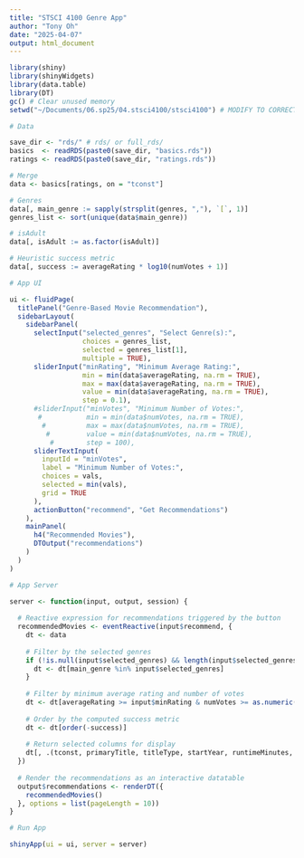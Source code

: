 ```yaml
---
title: "STSCI 4100 Genre App"
author: "Tony Oh"
date: "2025-04-07"
output: html_document
---
```


```r
library(shiny)
library(shinyWidgets)
library(data.table)
library(DT)
gc() # Clear unused memory
setwd("~/Documents/06.sp25/04.stsci4100/stsci4100") # MODIFY TO CORRECT WD
```

```r
# Data

save_dir <- "rds/" # rds/ or full_rds/
basics  <- readRDS(paste0(save_dir, "basics.rds"))
ratings <- readRDS(paste0(save_dir, "ratings.rds"))

# Merge
data <- basics[ratings, on = "tconst"]

# Genres
data[, main_genre := sapply(strsplit(genres, ","), `[`, 1)]
genres_list <- sort(unique(data$main_genre))

# isAdult
data[, isAdult := as.factor(isAdult)]

# Heuristic success metric
data[, success := averageRating * log10(numVotes + 1)]
```

```r
# App UI

ui <- fluidPage(
  titlePanel("Genre-Based Movie Recommendation"),
  sidebarLayout(
    sidebarPanel(
      selectInput("selected_genres", "Select Genre(s):", 
                  choices = genres_list, 
                  selected = genres_list[1], 
                  multiple = TRUE),
      sliderInput("minRating", "Minimum Average Rating:",
                  min = min(data$averageRating, na.rm = TRUE),
                  max = max(data$averageRating, na.rm = TRUE),
                  value = min(data$averageRating, na.rm = TRUE),
                  step = 0.1),
      #sliderInput("minVotes", "Minimum Number of Votes:",
       #           min = min(data$numVotes, na.rm = TRUE),
        #          max = max(data$numVotes, na.rm = TRUE),
         #         value = min(data$numVotes, na.rm = TRUE),
          #        step = 100),
      sliderTextInput(
        inputId = "minVotes",
        label = "Minimum Number of Votes:",
        choices = vals,
        selected = min(vals),
        grid = TRUE
      ),
      actionButton("recommend", "Get Recommendations")
    ),
    mainPanel(
      h4("Recommended Movies"),
      DTOutput("recommendations")
    )
  )
)

# App Server

server <- function(input, output, session) {
  
  # Reactive expression for recommendations triggered by the button
  recommendedMovies <- eventReactive(input$recommend, {
    dt <- data
    
    # Filter by the selected genres
    if (!is.null(input$selected_genres) && length(input$selected_genres) > 0) {
      dt <- dt[main_genre %in% input$selected_genres]
    }
    
    # Filter by minimum average rating and number of votes
    dt <- dt[averageRating >= input$minRating & numVotes >= as.numeric(input$minVotes)]
    
    # Order by the computed success metric
    dt <- dt[order(-success)]
    
    # Return selected columns for display
    dt[, .(tconst, primaryTitle, titleType, startYear, runtimeMinutes, main_genre, averageRating, numVotes, success)]
  })
  
  # Render the recommendations as an interactive datatable
  output$recommendations <- renderDT({
    recommendedMovies()
  }, options = list(pageLength = 10))
}

# Run App

shinyApp(ui = ui, server = server)
```
